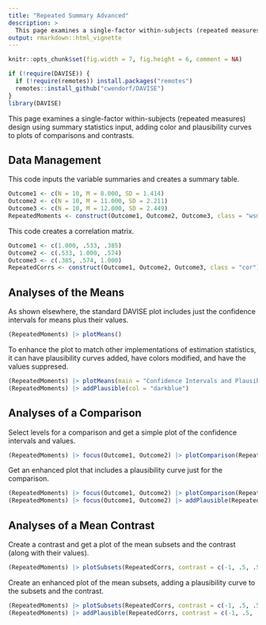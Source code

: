 ```yaml
---
title: "Repeated Summary Advanced"
description: >
  This page examines a single-factor within-subjects (repeated measures) design using summary statistics input, adding color and plausibility curves to plots of comparisons and contrasts.
output: rmarkdown::html_vignette
---
```


```r
knitr::opts_chunk$set(fig.width = 7, fig.height = 6, comment = NA)
```

```r
if (!require(DAVISE)) {
  if (!require(remotes)) install.packages("remotes")
  remotes::install_github("cwendorf/DAVISE")
}
library(DAVISE)
```

This page examines a single-factor within-subjects (repeated measures) design using summary statistics input, adding color and plausibility curves to plots of comparisons and contrasts.

## Data Management

This code inputs the variable summaries and creates a summary table.
```r
Outcome1 <- c(N = 10, M = 8.000, SD = 1.414)
Outcome2 <- c(N = 10, M = 11.000, SD = 2.211)
Outcome3 <- c(N = 10, M = 12.000, SD = 2.449)
RepeatedMoments <- construct(Outcome1, Outcome2, Outcome3, class = "wsm")
```

This code creates a correlation matrix.
```r
Outcome1 <- c(1.000, .533, .385)
Outcome2 <- c(.533, 1.000, .574)
Outcome3 <- c(.385, .574, 1.000)
RepeatedCorrs <- construct(Outcome1, Outcome2, Outcome3, class = "cor")
```

## Analyses of the Means

As shown elsewhere, the standard DAVISE plot includes just the confidence intervals for means plus their values.
```r
(RepeatedMoments) |> plotMeans()
```

To enhance the plot to match other implementations of estimation statistics, it can have plausibility curves added, have colors modified, and have the values suppresed.
```r
(RepeatedMoments) |> plotMeans(main = "Confidence Intervals and Plausibility Curves", values = FALSE, line = 9, col = "darkblue")
(RepeatedMoments) |> addPlausible(col = "darkblue")
```

## Analyses of a Comparison

Select levels for a comparison and get a simple plot of the confidence intervals and values.
```r
(RepeatedMoments) |> focus(Outcome1, Outcome2) |> plotComparison(RepeatedCorrs)
```

Get an enhanced plot that includes a plausibility curve just for the comparison.
```r
(RepeatedMoments) |> focus(Outcome1, Outcome2) |> plotComparison(RepeatedCorrs, main = "Confidence Intervals and a Plausibility Curve", ylim = c(0, 20), values = FALSE)
(RepeatedMoments) |> focus(Outcome1, Outcome2) |> addPlausible(RepeatedCorrs, type = c("none", "none", "right"), col = c("white", "white", "darkgoldenrod"))
```

## Analyses of a Mean Contrast

Create a contrast and get a plot of the mean subsets and the contrast (along with their values).
```r
(RepeatedMoments) |> plotSubsets(RepeatedCorrs, contrast = c(-1, .5, .5), labels = c("Outcome1", "Others"))
```

Create an enhanced plot of the mean subsets, adding a plausibility curve to the subsets and the contrast.
```r
(RepeatedMoments) |> plotSubsets(RepeatedCorrs, contrast = c(-1, .5, .5), labels = c("Outcome1", "Others"), main = "Confidence Intervals and Plausibility Curves", ylim = c(0, 20), values = FALSE, col = c("mediumblue", "mediumblue", "black"))
(RepeatedMoments) |> addPlausible(RepeatedCorrs, contrast = c(-1, .5, .5), type = c("right", "right", "right"), col = c("black", "black", "black"))
```
